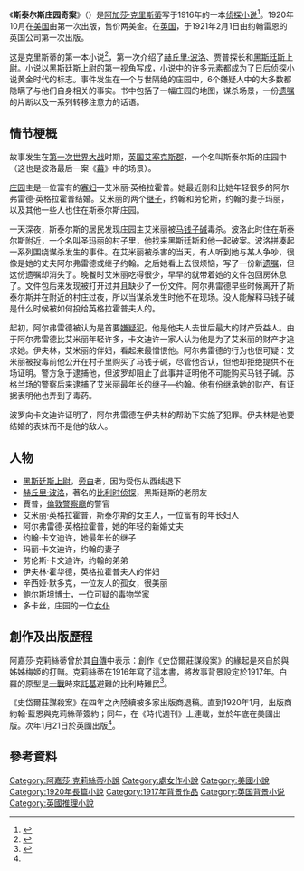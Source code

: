 {{noteTA
|T=zh-hant:史岱爾莊謀殺案; zh-hans:斯泰尔斯庄园奇案;
|1=zh-tw:赫丘勒·白羅; zh-hans:赫尔克里·波洛; zh-hant:赫爾克里·波羅;zh:赫丘里·波洛;
|2=zh-tw:白羅; zh:波罗; zh-hans:波洛; zh-hant:波羅;
|3=zh-tw:阿嘉莎;zh-hans:阿加莎;zh-hant:阿嘉莎;zh-hk:阿加莎;zh-mo:阿加莎;
|4=zh-tw:克莉絲蒂;zh-hans:克里斯蒂;zh-hant:克莉絲蒂;zh-hk:姬絲蒂;zh-mo:克里絲蒂;
|5=zh-hant:海斯汀; zh-hans:黑斯廷斯;
|6=zh-hant:史岱爾莊謀殺案; zh-hans:斯泰尔斯庄园奇案;
|7=zh-hant:史岱爾; zh-hans:斯泰尔斯;
|8=zh-hant:隱身魔鬼; zh-hans:暗藏杀机;
}}
{{Infobox book | <!-- See [[Wikipedia:WikiProject_Novels|Wikipedia:WikiProject Novels]] or [[Wikipedia:WikiProject_Books|Wikipedia:WikiProject Books]] -->
| name          =  斯泰尔斯庄园奇案
| title_orig    =''The Mysterious Affair at Styles''
| translator    =
| image         = <!-- 檔案不存在 [[Image:Mysterious_affair_at_styles.jpg|164px]] ，可從英文維基百科取得 -->
| image_caption = Dustjacket illustration of the first edition in both the US and the UK
| author        = [[阿加莎·克里斯蒂|阿加莎·克里斯蒂]]
| cover_artist  = Alfred James Dewey
| country       = [[美国|美国]]
| language      = [[英语|英语]]
| series        =
| genre         = [[犯罪小说|犯罪小说]]
| publisher     = {{le|約翰·藍恩|John Lane (publisher)}}
| release_date  = 1920年10月
| media_type    = Print ([[Hardcover|Hardback]] & [[Paperback|Paperback]])
| pages         = 296 pp（首版，精装本）
| isbn          = NA
| followed_by   = 《{{le|暗藏杀机|The Secret Adversary}}》
}}
《'''斯泰尔斯庄园奇案'''》（{{lang-en|''The Mysterious Affair at Styles''}}）是[[阿加莎·克里斯蒂|阿加莎·克里斯蒂]]写于1916年的一本[[侦探小说|侦探小说]]<ref>{{Cite web|title=永遠的謀殺天后──克莉絲蒂|url=https://www.ylib.com/author/christie/file1.htm|accessdate=2019-05-09|publisher=遠流博識網|archive-date=2017-07-22|archive-url=https://web.archive.org/web/20170722214553/http://www.ylib.com/author/christie/file1.htm|dead-url=no}}</ref>。1920年10月在[[美国|美国]]由{{le|約翰·藍恩|John Lane (publisher)}}第一次出版，售价两美金。在[[英国|英国]]，于1921年2月1日由约翰雷恩的英国公司{{lang|en|The Bodley Head}}第一次出版。

这是克里斯蒂的第一本小说<ref name="霜月蒼">{{Cite book|title=阿加莎·克里斯蒂閱讀攻略|last=霜月蒼|publisher=新星出版社|year=2018年8月|isbn=978-7-5133-3092-3|location=北京}}</ref>，第一次介绍了[[赫丘里·波洛|赫丘里·波洛]]、贾普探长和[[亞瑟·海斯汀|黑斯廷斯上尉]]。小说以黑斯廷斯上尉的第一视角写成，小说中的许多元素都成为了日后侦探小说黄金时代的标志。事件发生在一个与世隔绝的庄园中，6个嫌疑人中的大多数都隐瞒了与他们自身相关的事实。书中包括了一幅庄园的地图，谋杀场景，一份[[遗嘱|遗嘱]]的片断以及一系列转移注意力的话语。

==情节梗概==
故事发生在[[第一次世界大战|第一次世界大战]]时期，[[英国|英国]][[艾塞克斯郡|艾塞克斯郡]]，一个名叫斯泰尔斯的庄园中（这也是波洛最后一案《[[幕_(小說)|幕]]》中的场景）。

[[庄园|庄园]]主是一位富有的[[寡妇|寡妇]]—艾米丽·英格拉霍普。她最近刚和比她年轻很多的阿尔弗雷德·英格拉霍普结婚。艾米丽的两个[[继子|继子]]，约翰和劳伦斯，约翰的妻子玛丽，以及其他一些人也住在斯泰尔斯庄园。

一天深夜，斯泰尔斯的居民发现庄园主艾米丽被[[马钱子碱|马钱子碱]]毒杀。波洛此时住在斯泰尔斯附近，一个名叫圣玛丽的村子里，他找来黑斯廷斯和他一起破案。波洛拼凑起一系列围绕谋杀发生的事件。在艾米丽被杀害的当天，有人听到她与某人争吵，很像是她的丈夫阿尔弗雷德或继子约翰。之后她看上去很烦恼，写了一份新[[遗嘱|遗嘱]]，但这份遗嘱却消失了。晚餐时艾米丽吃得很少，早早的就带着她的文件包回房休息了。文件包后来发现被打开过并且缺少了一份文件。阿尔弗雷德早些时候离开了斯泰尔斯并在附近的村庄过夜，所以当谋杀发生时他不在现场。没人能解释马钱子碱是什么时候被如何投给英格拉霍普夫人的。

起初，阿尔弗雷德被认为是首要[[嫌疑犯|嫌疑犯]]。他是他夫人去世后最大的财产受益人。由于阿尔弗雷德比艾米丽年轻许多，卡文迪许一家人认为他是为了艾米丽的财产才追求她。伊夫林，艾米丽的伴妇，看起来最憎恨他。阿尔弗雷德的行为也很可疑：艾米丽被投毒前他公开在村子里购买了马钱子碱，尽管他否认，但他却拒绝提供不在场证明。警方急于逮捕他，但波罗却阻止了此事并证明他不可能购买马钱子碱。苏格兰场的警察后来逮捕了艾米丽最年长的继子—约翰。他有份继承她的财产，有证据表明他也弄到了毒药。

波罗向卡文迪许证明了，阿尔弗雷德在伊夫林的帮助下实施了犯罪。伊夫林是他要结婚的表妹而不是他的敌人。

==人物==
* [[亞瑟·海斯汀|黑斯廷斯]][[上尉|上尉]]，[[旁白|旁白]]者，因为受伤从西线退下
* [[赫丘里·波洛|赫丘里·波洛]]，著名的[[比利时|比利时]][[侦探|侦探]]，黑斯廷斯的老朋友
* 賈普，[[倫敦警察廳|倫敦警察廳]]的警官
* 艾米丽·英格拉霍普，斯泰尔斯的女主人，一位富有的年长妇人
* 阿尔弗雷德·英格拉霍普，她的年轻的新婚丈夫
* 约翰·卡文迪许，她最年长的继子
* 玛丽·卡文迪许，约翰的妻子
* 劳伦斯·卡文迪许，约翰的弟弟
* 伊夫林·霍华德，英格拉霍普夫人的伴妇
* 辛西娅·默多克，一位友人的孤女，很美丽
* 鲍尔斯坦博士，一位可疑的毒物学家
* 多卡丝，庄园的一位[[女仆|女仆]]

==創作及出版歷程==
阿嘉莎·克莉絲蒂曾於其[[阿嘉莎·克莉絲蒂自傳|自傳]]中表示：創作《史岱爾莊謀殺案》的緣起是來自於與姊姊梅姬的打賭。克莉絲蒂在1916年寫了這本書，將故事背景設定於1917年。白羅的原型是[[一戰|一戰]]時來[[托基|託基]]避難的比利時難民<ref name=":0">{{Cite book|title=阿嘉莎·克莉絲蒂的秘密筆記|last=約翰·柯倫|publisher=遠流|year=2010年8月|isbn=978-957-32-6684-6|location=臺北}}</ref>{{Rp|3-4}}。

《史岱爾莊謀殺案》在四年之內陸續被多家出版商退稿。直到1920年1月，出版商約翰·藍恩與克莉絲蒂簽約；同年，在《時代週刊》上連載，並於年底在美國出版。次年1月21日於英國出版<ref name=":0" />。

==參考資料==
<references />

{{阿嘉莎·克莉斯蒂}}

{{DEFAULTSORT:Mysterious Affair At Styles, The}}
[[Category:阿嘉莎·克莉絲蒂小說|Category:阿嘉莎·克莉絲蒂小說]]
[[Category:處女作小說|Category:處女作小說]]
[[Category:美國小說|Category:美國小說]]
[[Category:1920年長篇小說|Category:1920年長篇小說]]
[[Category:1917年背景作品|Category:1917年背景作品]]
[[Category:英国背景小说|Category:英国背景小说]]
[[Category:英國推理小說|Category:英國推理小說]]
